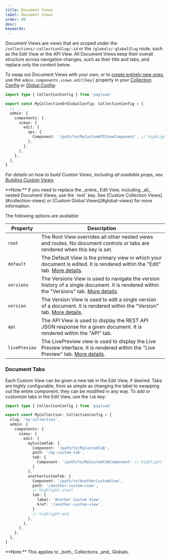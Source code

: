 ```yaml
---
title: Document Views
label: Document Views
order: 60
desc:
keywords:
---
```


Document Views are views that are scoped under the `/collections/:collectionSlug/:id` or the `/globals/:globalSlug` route, such as the Edit View or the API View. All Document Views keep their overall structure across navigation changes, such as their title and tabs, and replace only the content below.

To swap out Document Views with your own, or to [create entirely new ones](#adding-new-views), use the `admin.components.views.edit[key]` property in your [Collection Config](../configuration/collections) or [Global Config](../configuration/globals):

```ts
import type { CollectionConfig } from 'payload'

export const MyCollectionOrGlobalConfig: CollectionConfig = {
  // ...
  admin: {
    components: {
      views: {
        edit: {
          api: {
            Component: '/path/to/MyCustomAPIViewComponent', // highlight-line
          },
        },
      },
    },
  },
}
```

_For details on how to build Custom Views, including all available props, see [Building Custom Views](#building-custom-views)._

<Banner type="warning">
 **Note:**
 If you need to replace the _entire_ Edit View, including _all_ nested Document Views, use the `root` key. See [Custom Collection Views](#collection-views) or [Custom Global Views](#global-views) for more information.
</Banner>

The following options are available:

| Property          | Description                                                                                                                                                     |
| ----------------- | --------------------------------------------------------------------------------------------------------------------------------------------------------------- |
| `root`        | The Root View overrides all other nested views and routes. No document controls or tabs are rendered when this key is set.                                      |
| `default`     | The Default View is the primary view in which your document is edited. It is rendered within the "Edit" tab. [More details](./edit-view).                                                    |
| `versions`    | The Versions View is used to navigate the version history of a single document. It is rendered within the "Versions" tab. [More details](../versions/overview). |
| `version`     | The Version View is used to edit a single version of a document. It is rendered within the "Version" tab. [More details](../versions/overview).                 |
| `api`         | The API View is used to display the REST API JSON response for a given document. It is rendered within the "API" tab.                                           |
| `livePreview` | The LivePreview view is used to display the Live Preview interface. It is rendered within the "Live Preview" tab. [More details](../live-preview/overview).     |

### Document Tabs

Each Custom View can be given a new tab in the Edit View, if desired. Tabs are highly configurable, from as simple as changing the label to swapping out the entire component, they can be modified in any way. To add or customize tabs in the Edit View, use the `tab` key:

```ts
import type { CollectionConfig } from 'payload'

export const MyCollection: CollectionConfig = {
  slug: 'my-collection',
  admin: {
    components: {
      views: {
        edit: {
          myCustomTab: {
            Component: '/path/to/MyCustomTab',
            path: '/my-custom-tab',
            tab: {
              Component: '/path/to/MyCustomTabComponent' // highlight-line
            }
          },
          anotherCustomTab: {
            Component: '/path/to/AnotherCustomView',
            path: '/another-custom-view',
            // highlight-start
            tab: {
              label: 'Another Custom View',
              href: '/another-custom-view',
            }
            // highlight-end
          },
        },
      },
    },
  },
}
```

<Banner type="warning">
 **Note:**
 This applies to _both_ Collections _and_ Globals.
</Banner>
